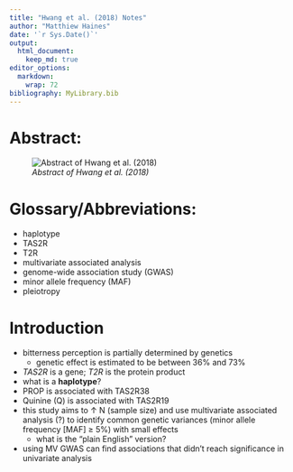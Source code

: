 ```yaml
---
title: "Hwang et al. (2018) Notes"
author: "Matthiew Haines"
date: '`r Sys.Date()`'
output: 
  html_document:
    keep_md: true
editor_options: 
  markdown: 
    wrap: 72
bibliography: MyLibrary.bib
---
```

# Abstract: 
![*Abstract of Hwang et al. (2018)*](C:/Users/Matthiew/Documents/Research/Candidacy/JournalClub/CandidacyJournalClub/Hwang18Abstract.png)  

# Glossary/Abbreviations:
- haplotype  
- TAS2R  
- T2R  
- multivariate associated analysis  
- genome-wide association study (GWAS)  
- minor allele frequency (MAF)  
- pleiotropy  
  
# Introduction  
- bitterness perception is partially determined by genetics  
  + genetic effect is estimated to be between 36% and 73%
- *TAS2R* is a gene; *T2R* is the protein product
- what is a **haplotype**?
- PROP is associated with TAS2R38
- Quinine (Q) is associated with TAS2R19
- this study aims to $\uparrow$ N (sample size) and use multivariate associated analysis (?) to identify common genetic variances (minor allele frequency [MAF] $\geq$ 5%) with small effects  
  + what is the "plain English" version?
- using MV GWAS can find associations that didn't reach significance in univariate analysis
